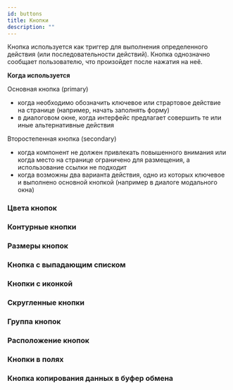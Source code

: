 ```yaml
---
id: buttons
title: Кнопки
description: ""
---
```


Кнопка используется как триггер для выполнения определенного действия (или последовательности действий).
Кнопка однозначно сообщает пользователю, что произойдет после нажатия на неё.

**Когда используется**

Основная кнопка (primary)
- когда необходимо обозначить ключевое или страртовое действие на странице (например, начать заполнять форму)
- в диалоговом окне, когда интерфейс предлагает совершить те или иные альтернативные действия

Второстепенная кнопка (secondary)
- когда компонент не должен привлекать повышенного внимания или когда место на странице ограничено для размещения,
а использование ссылки не подходит
- когда возможны два варианта действия, одно из которых ключевое и выполнено основной кнопкой (например в диалоге
модального окна)

### Цвета кнопок
<Sandbox height={120} projectId="uxcomponents_buttons_button_colors" />

### Контурные кнопки
<Sandbox height={120} projectId="uxcomponents_buttons_outline_buttons"/>

### Размеры кнопок
<Sandbox height={140} projectId="uxcomponents_buttons_button_sizes"/>

### Кнопка с выпадающим списком
<Sandbox height={200} projectId="uxcomponents_buttons_dropdown_button"/>

### Кнопки с иконкой
<Sandbox height={100} projectId="uxcomponents_buttons_icon_buttons"/>

### Скругленные кнопки
<Sandbox height={120} projectId="uxcomponents_buttons_rounded_buttons"/>

### Группа кнопок
<Sandbox height={100} projectId="uxcomponents_buttons_button_groups"/>

### Расположение кнопок
<Sandbox height={310} projectId="uxcomponents_buttons_button_places"/>

### Кнопки в полях
<Sandbox height={300} projectId="uxcomponents_buttons_field_toolbar"/>

### Кнопка копирования данных в буфер обмена
<Sandbox height={100} projectId="uxcomponents_buttons_clipboard_button"/>
